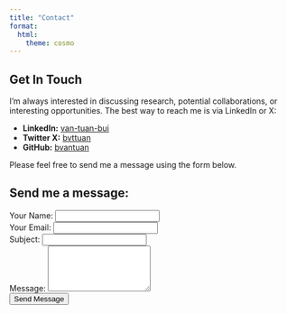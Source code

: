 ```yaml
---
title: "Contact"
format:
  html:
    theme: cosmo
---
```


## Get In Touch

I'm always interested in discussing research, potential collaborations, or interesting opportunities. The best way to reach me is via LinkedIn or X:

*   **LinkedIn:** [van-tuan-bui](https://www.linkedin.com/in/van-tuan-bui)
*   **Twitter X:** [bvttuan](https://x.com/bvttuan)
*   **GitHub:** [bvantuan](https://github.com/bvantuan)

<!-- You could also embed a contact form using a service like Formspree -->

Please feel free to send me a message using the form below.

## Send me a message:

<!-- START FORM -->
<!-- IMPORTANT: Replace YOUR_UNIQUE_CODE with your actual Formspree endpoint code -->

```{=html}
<form action="https://formspree.io/f/xpwpyekz" method="POST">

  <div class="mb-3">
    <label for="contact-name" class="form-label">Your Name:</label>
    <input type="text" class="form-control" id="contact-name" name="name" required>
  </div>

  <div class="mb-3">
    <label for="contact-email" class="form-label">Your Email:</label>
    <input type="email" class="form-control" id="contact-email" name="_replyto" required>
    <!-- Using name="_replyto" tells Formspree to use this as the Reply-To address -->
  </div>

  <div class="mb-3">
    <label for="contact-subject" class="form-label">Subject:</label>
    <input type="text" class="form-control" id="contact-subject" name="_subject">
    <!-- Optional: _subject sets the email subject line Formspree sends you -->
  </div>

  <div class="mb-3">
    <label for="contact-message" class="form-label">Message:</label>
    <textarea class="form-control" id="contact-message" name="message" rows="5" required></textarea>
  </div>

  <!-- Optional: Honeypot field for basic spam prevention -->
  <input type="text" name="_gotcha" style="display:none">

  <button type="submit" class="btn btn-primary">Send Message</button>

</form>
<!-- END FORM -->
```
